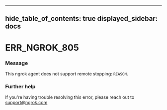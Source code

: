

---
hide_table_of_contents: true
displayed_sidebar: docs
---


# ERR_NGROK_805

### Message
This ngrok agent does not support remote stopping: `REASON`.

<ErrorDetails />



### Further help
If you're having trouble resolving this error, please reach out to [support@ngrok.com](mailto:support@ngrok.com?subject=Help%20with%20ERR_NGROK_805)

